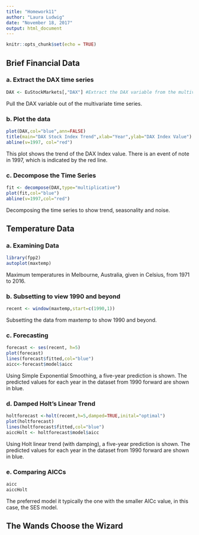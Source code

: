 ```yaml
---
title: "Homework11"
author: "Laura Ludwig"
date: "November 18, 2017"
output: html_document
---
```


```r
knitr::opts_chunk$set(echo = TRUE)
```

## Brief Financial Data
### a. Extract the DAX time series
```r
DAX <- EuStockMarkets[,"DAX"] #Extract the DAX variable from the multivariate time series
```

Pull the DAX variable out of the multivariate time series.

### b. Plot the data
```r
plot(DAX,col="blue",ann=FALSE)
title(main="DAX Stock Index Trend",xlab="Year",ylab="DAX Index Value")
abline(v=1997, col="red")
```

This plot shows the trend of the DAX Index value. There is an event of note in 1997, which is indicated by the red line.

### c. Decompose the Time Series
```r
fit <- decompose(DAX,type="multiplicative")
plot(fit,col="blue")
abline(v=1997,col="red")
```

Decomposing the time series to show trend, seasonality and noise.

## Temperature Data
### a. Examining Data
```r
library(fpp2)
autoplot(maxtemp)
```

Maximum temperatures in Melbourne, Australia, given in Celsius, from 1971 to 2016.

### b. Subsetting to view 1990 and beyond
```r
recent <- window(maxtemp,start=c(1990,1))
```

Subsetting the data from maxtemp to show 1990 and beyond.

### c. Forecasting 
```r
forecast <- ses(recent, h=5)
plot(forecast)
lines(forecast$fitted,col="blue")
aicc<-forecast$model$aicc
```

Using Simple Exponential Smoothing, a five-year prediction is shown. The predicted values for each year in the dataset from 1990 forward are shown in blue.

### d. Damped Holt's Linear Trend
```r
holtforecast <-holt(recent,h=5,damped=TRUE,inital="optimal")
plot(holtforecast)
lines(holtforecast$fitted,col="blue")
aiccHolt <- holtforecast$model$aicc
```

Using Holt linear trend (with damping), a five-year prediction is shown. The predicted values for each year in the dataset from 1990 forward are shown in blue.

### e. Comparing AICCs
```r
aicc
aiccHolt
```

The preferred model it typically the one with the smaller AICc value, in this case, the SES model. 

## The Wands Choose the Wizard
